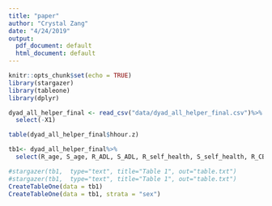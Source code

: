 ```yaml
---
title: "paper"
author: "Crystal Zang"
date: "4/24/2019"
output:
  pdf_document: default
  html_document: default
---
```


```r
knitr::opts_chunk$set(echo = TRUE)
library(stargazer)
library(tableone)
library(dplyr)
```

```r
dyad_all_helper_final <- read_csv("data/dyad_all_helper_final.csv")%>%
  select(-X1)

table(dyad_all_helper_final$hhour.z)

tb1<- dyad_all_helper_final%>%
  select(R_age, S_age, R_ADL, S_ADL, R_self_health, S_self_health, R_CESD, S_CESD, sex, cohort)

#stargazer(tb1,  type="text", title="Table 1", out="table.txt")
#stargazer(tb1,  type="text", title="Table 1", out="table.txt")
CreateTableOne(data = tb1)
CreateTableOne(data = tb1, strata = "sex")

```

